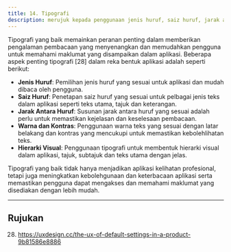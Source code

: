 ```yaml
---
title: 14. Tipografi
description: merujuk kepada penggunaan jenis huruf, saiz huruf, jarak antara huruf dan atribut-atribut lain yang berkaitan dengan teks dalam antara muka pengguna aplikasi
---
```


Tipografi yang baik memainkan peranan penting dalam memberikan pengalaman pembacaan yang menyenangkan dan memudahkan pengguna untuk memahami maklumat yang disampaikan dalam aplikasi. Beberapa aspek penting tipografi [28] dalam reka bentuk aplikasi adalah seperti berikut:

- **Jenis Huruf**: Pemilihan jenis huruf yang sesuai untuk aplikasi dan mudah dibaca oleh pengguna.
- **Saiz Huruf**: Penetapan saiz huruf yang sesuai untuk pelbagai jenis teks dalam aplikasi seperti teks utama, tajuk dan keterangan.
- **Jarak Antara Huruf**: Susunan jarak antara huruf yang sesuai adalah perlu untuk memastikan kejelasan dan keselesaan pembacaan.
- **Warna dan Kontras**: Penggunaan warna teks yang sesuai dengan latar belakang dan kontras yang mencukupi untuk memastikan kebolehlihatan teks.
- **Hierarki Visual**: Penggunaan tipografi untuk membentuk hierarki visual dalam aplikasi, tajuk, subtajuk dan teks utama dengan jelas.

Tipografi yang baik tidak hanya menjadikan aplikasi kelihatan profesional, tetapi juga meningkatkan kebolehgunaan dan keterbacaan aplikasi serta memastikan pengguna dapat mengakses dan memahami maklumat yang disediakan dengan lebih mudah.

---

## Rujukan

28. https://uxdesign.cc/the-ux-of-default-settings-in-a-product-9b81586e8886
